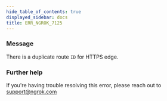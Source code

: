 ```yaml
---
hide_table_of_contents: true
displayed_sidebar: docs
title: ERR_NGROK_7125
---
```


### Message

There is a duplicate route `ID` for HTTPS edge.

### Further help

If you're having trouble resolving this error, please reach out to [support@ngrok.com](mailto:support@ngrok.com?subject=Help%20with%20ERR_NGROK_7125)
